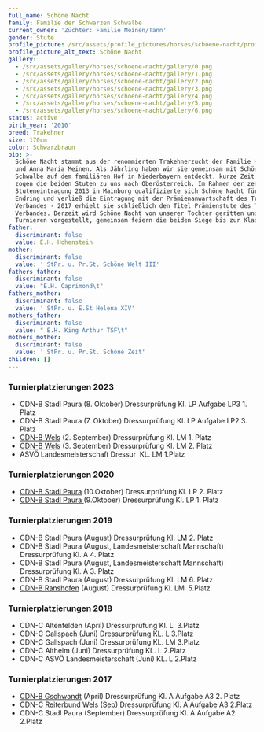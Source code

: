 ```yaml
---
full_name: Schöne Nacht
family: Familie der Schwarzen Schwalbe
current_owner: 'Züchter: Familie Meinen/Tann'
gender: Stute
profile_picture: /src/assets/profile_pictures/horses/schoene-nacht/profile_picture.png
profile_picture_alt_text: Schöne Nacht
gallery:
  - /src/assets/gallery/horses/schoene-nacht/gallery/0.png
  - /src/assets/gallery/horses/schoene-nacht/gallery/1.png
  - /src/assets/gallery/horses/schoene-nacht/gallery/2.png
  - /src/assets/gallery/horses/schoene-nacht/gallery/3.png
  - /src/assets/gallery/horses/schoene-nacht/gallery/4.png
  - /src/assets/gallery/horses/schoene-nacht/gallery/5.png
  - /src/assets/gallery/horses/schoene-nacht/gallery/6.png
status: active
birth_year: '2010'
breed: Trakehner
size: 170cm
color: Schwarzbraun
bio: >-
  Schöne Nacht stammt aus der renommierten Trakehnerzucht der Familie Hartwig
  und Anna Maria Meinen. Als Jährling haben wir sie gemeinsam mit Schöne
  Schwalbe auf dem familiären Hof in Niederbayern entdeckt, kurze Zeit später
  zogen die beiden Stuten zu uns nach Oberösterreich. Im Rahmen der zentralen
  Stuteneintragung 2013 in Mainburg qualifizierte sich Schöne Nacht für den
  Endring und verließ die Eintragung mit der Prämienanwartschaft des Trakehner
  Verbandes - 2017 erhielt sie schließlich den Titel Prämienstute des Trakehner
  Verbandes. Derzeit wird Schöne Nacht von unserer Tochter geritten und auf
  Turnieren vorgestellt, gemeinsam feiern die beiden Siege bis zur Klasse M*. 
father:
  discriminant: false
  value: E.H. Hohenstein
mother:
  discriminant: false
  value: ' StPr. u. Pr.St. Schöne Welt III'
fathers_father:
  discriminant: false
  value: "E.H. Caprimond\t"
fathers_mother:
  discriminant: false
  value: ' StPr. u. E.St Helena XIV'
mothers_father:
  discriminant: false
  value: " E.H. King Arthur TSF\t"
mothers_mother:
  discriminant: false
  value: ' StPr. u. Pr.St. Schöne Zeit'
children: []
---
```

### **Turnierplatzierungen 2023**

* CDN-B Stadl Paura (8. Oktober) Dressurprüfung Kl. LP Aufgabe LP3 1. Platz
* CDN-B Stadl Paura (7. Oktober) Dressurprüfung Kl. LP Aufgabe LP2 3. Platz
* [CDN-B Wels](https://www.edle-pferde.com/lm-sieg-und-meisterschaftstitel-fuer-schoene-nacht) (2. September) Dressurprüfung Kl. LM 1. Platz
* [CDN-B Wels](https://www.edle-pferde.com/lm-sieg-und-meisterschaftstitel-fuer-schoene-nacht) (3. September) Dressurprüfung Kl. LM 2. Platz
* ASVÖ Landesmeisterschaft Dressur  KL. LM 1.Platz

### **Turnierplatzierungen 2020**

* [CDN-B Stadl Paura](https://www.edle-pferde.com/turnierwochenende-oktober-2020-stadl-paura) (10.Oktober) Dressurprüfung Kl. LP 2. Platz
* [CDN-B Stadl Paura ](https://www.edle-pferde.com/turnierwochenende-oktober-2020-stadl-paura)(9.Oktober) Dressurprüfung Kl. LP 1. Platz

### **Turnierplatzierungen 2019**

* CDN-B Stadl Paura (August) Dressurprüfung Kl. LM 2. Platz
* CDN-B Stadl Paura (August, Landesmeisterschaft Mannschaft) Dressurprüfung Kl. A 4. Platz
* CDN-B Stadl Paura (August, Landesmeisterschaft Mannschaft) Dressurprüfung Kl. A 3. Platz
* CDN-B Stadl Paura (August) Dressurprüfung Kl. LM 6. Platz
* [CDN-B Ranshofen](https://www.edle-pferde.com/turnierplatzierung-ranshofen-cdn-b) (August) Dressurprüfung Kl. LM  5.Platz

### **Turnierplatzierungen 2018**

* CDN-C Altenfelden (April) Dressurprüfung Kl. L  3.Platz
* CDN-C Gallspach (Juni) Dressurprüfung KL. L 3.Platz
* CDN-C Gallspach (Juni) Dressurprüfung KL. LM 3.Platz
* CDN-C Altheim (Juni) Dressurprüfung KL. L 2.Platz
* CDN-C ASVÖ Landesmeisterschaft (Juni) KL. L 2.Platz

### **Turnierplatzierungen 2017**

* [CDN-B Gschwandt](https://www.edle-pferde.com/turniere-gschwandt-und-wels) (April) Dressurprüfung Kl. A Aufgabe A3 2. Platz
* [CDN-C Reiterbund Wels](https://www.edle-pferde.com/turniere-gschwandt-und-wels) (Sep) Dressurprüfung Kl. A Aufgabe A3 2.Platz
* CDN-C Stadl Paura (September) Dressurprüfung Kl. A Aufgabe A2 2.Platz
